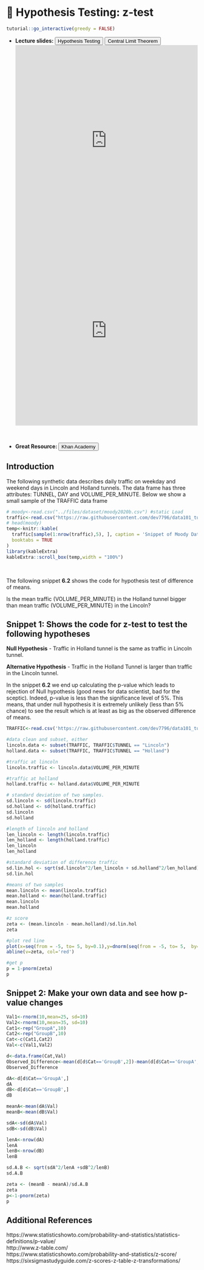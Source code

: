 # 🔖 Hypothesis Testing: z-test {#ztest}

<script src="files/js/dcl.js"></script>
<link rel="stylesheet" href="https://maxcdn.bootstrapcdn.com/bootstrap/3.4.1/css/bootstrap.min.css">
<script src="https://maxcdn.bootstrapcdn.com/bootstrap/3.4.1/js/bootstrap.min.js"></script>
<script src="//ajax.googleapis.com/ajax/libs/jquery/1.8.3/jquery.min.js"> </script>

```r
tutorial::go_interactive(greedy = FALSE)

```

- **Lecture slides: **     <button class="btn btn-primary" data-toggle="collapse" data-target="#HPT12">Hypothesis Testing</button> <button class="btn btn-primary" data-toggle="collapse" data-target="#CLT12">Central Limit Theorem</button>
<div id="HPT12" class="collapse">
<embed src="https://docs.google.com/presentation/d/17zX82imn7S3_r9Uls3pqInIwdPx1NIQW-O22ynSa9Sg/edit?usp=sharing" width="100%" height="500px"></embed>
</div>
<div id="CLT12" class="collapse">
<embed src="https://docs.google.com/presentation/d/15VRfffVukRxQ8V9Oh_KRG8T7dIuPjlXaYySdcqvXryQ/edit?usp=sharing" width="100%" height="500px"></embed>
</div>

<br>

- **Great Resource: **     <a href = "https://www.khanacademy.org/math/statistics-probability/significance-tests-confidence-intervals-two-samples/comparing-two-means/v/hypothesis-test-for-difference-of-means" target="_blank"> <button class="btn btn-primary" data-toggle="collapse" data-target="#KH12">Khan Academy</button> </a>

## Introduction

The following synthetic data describes daily traffic on weekday and weekend days in Lincoln and Holland tunnels. The data frame has three attributes: TUNNEL, DAY and VOLUME_PER_MINUTE.  Below we show a small sample of the TRAFFIC data frame

```r
# moody<-read.csv("../files/dataset/moody2020b.csv") #static Load
traffic<-read.csv("https://raw.githubusercontent.com/dev7796/data101_tutorial/main/files/dataset/Traffic2022.csv") #web load
# head(moody)
temp<-knitr::kable(
  traffic[sample(1:nrow(traffic),5), ], caption = 'Snippet of Moody Dataset',
  booktabs = TRUE
)
library(kableExtra)
kableExtra::scroll_box(temp,width = "100%")
```
<br>

The following snippet **6.2** shows the code for hypothesis test of difference of means.

Is the mean traffic (VOLUME_PER_MINUTE)  in the Holland tunnel bigger than  mean  traffic (VOLUME_PER_MINUTE)  in the Lincoln? 

## Snippet 1: Shows the code for z-test to test the following hypotheses

**Null Hypothesis** - Traffic in Holland tunnel is the same as traffic in Lincoln tunnel.

**Alternative Hypothesis** - Traffic in the Holland Tunnel is larger than traffic in the Lincoln  tunnel.

In the snippet **6.2**  we end up calculating the p-value which leads to rejection of Null hypothesis (good news for data scientist, bad for the sceptic).  Indeed, p-value is less than the significance level  of 5%.
This means, that under null hypothesis it is extremely unlikely (less than 5% chance) to see the result which is at least as big as the  observed difference of means.

```r

TRAFFIC<-read.csv('https://raw.githubusercontent.com/dev7796/data101_tutorial/main/files/dataset/Traffic2022.csv')

#data clean and subset, either
lincoln.data <- subset(TRAFFIC, TRAFFIC$TUNNEL == "Lincoln")
holland.data <- subset(TRAFFIC, TRAFFIC$TUNNEL == "Holland")

#traffic at lincoln
lincoln.traffic <- lincoln.data$VOLUME_PER_MINUTE

#traffic at holland
holland.traffic <- holland.data$VOLUME_PER_MINUTE

# standard deviation of two samples.
sd.lincoln <- sd(lincoln.traffic)
sd.holland <- sd(holland.traffic)
sd.lincoln
sd.holland

#length of lincoln and holland
len_lincoln <- length(lincoln.traffic)
len_holland <- length(holland.traffic)
len_lincoln
len_holland

#standard deviation of difference traffic
sd.lin.hol <- sqrt(sd.lincoln^2/len_lincoln + sd.holland^2/len_holland)
sd.lin.hol

#means of two samples
mean.lincoln <- mean(lincoln.traffic)
mean.holland <- mean(holland.traffic)
mean.lincoln
mean.holland

#z score
zeta <- (mean.lincoln - mean.holland)/sd.lin.hol
zeta

#plot red line
plot(x=seq(from = -5, to= 5, by=0.1),y=dnorm(seq(from = -5, to= 5,  by=0.1),mean=0),type='l',xlab = 'mean difference',  ylab='possibility')
abline(v=zeta, col='red')

#get p
p = 1-pnorm(zeta)
p
```

## Snippet 2: Make your own data and see how p-value changes

```r
Val1<-rnorm(10,mean=25, sd=10)
Val2<-rnorm(10,mean=35, sd=10)
Cat1<-rep("GroupA",10)  
Cat2<-rep("GroupB",10)  
Cat<-c(Cat1,Cat2) 
Val<-c(Val1,Val2)

d<-data.frame(Cat,Val)
Observed_Difference<-mean(d[d$Cat=='GroupB',2])-mean(d[d$Cat=='GroupA',2])
Observed_Difference

dA<-d[d$Cat=='GroupA',]
dA
dB<-d[d$Cat=='GroupB',]
dB

meanA<-mean(dA$Val)
meanB<-mean(dB$Val)

sdA<-sd(dA$Val)
sdB<-sd(dB$Val)

lenA<-nrow(dA)
lenA
lenB<-nrow(dB)
lenB

sd.A.B <- sqrt(sdA^2/lenA +sdB^2/lenB)
sd.A.B

zeta <- (meanB - meanA)/sd.A.B
zeta
p<-1-pnorm(zeta)
p
```

## Additional References

https://www.statisticshowto.com/probability-and-statistics/statistics-definitions/p-value/ <br>
http://www.z-table.com/ <br>
https://www.statisticshowto.com/probability-and-statistics/z-score/ <br>
https://sixsigmastudyguide.com/z-scores-z-table-z-transformations/
